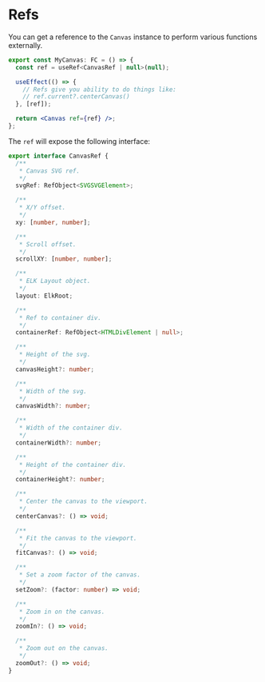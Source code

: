 
<Meta title="Docs/Advanced/Refs" />

# Refs
You can get a reference to the `Canvas` instance to perform various
functions externally.

```jsx
export const MyCanvas: FC = () => {
  const ref = useRef<CanvasRef | null>(null);

  useEffect(() => {
    // Refs give you ability to do things like:
    // ref.current?.centerCanvas()
  }, [ref]);

  return <Canvas ref={ref} />;
};
```

The `ref` will expose the following interface:

```ts
export interface CanvasRef {
  /**
   * Canvas SVG ref.
   */
  svgRef: RefObject<SVGSVGElement>;

  /**
   * X/Y offset.
   */
  xy: [number, number];

  /**
   * Scroll offset.
   */
  scrollXY: [number, number];

  /**
   * ELK Layout object.
   */
  layout: ElkRoot;

  /**
   * Ref to container div.
   */
  containerRef: RefObject<HTMLDivElement | null>;

  /**
   * Height of the svg.
   */
  canvasHeight?: number;

  /**
   * Width of the svg.
   */
  canvasWidth?: number;

  /**
   * Width of the container div.
   */
  containerWidth?: number;

  /**
   * Height of the container div.
   */
  containerHeight?: number;

  /**
   * Center the canvas to the viewport.
   */
  centerCanvas?: () => void;

  /**
   * Fit the canvas to the viewport.
   */
  fitCanvas?: () => void;

  /**
   * Set a zoom factor of the canvas.
   */
  setZoom?: (factor: number) => void;

  /**
   * Zoom in on the canvas.
   */
  zoomIn?: () => void;

  /**
   * Zoom out on the canvas.
   */
  zoomOut?: () => void;
}
```
